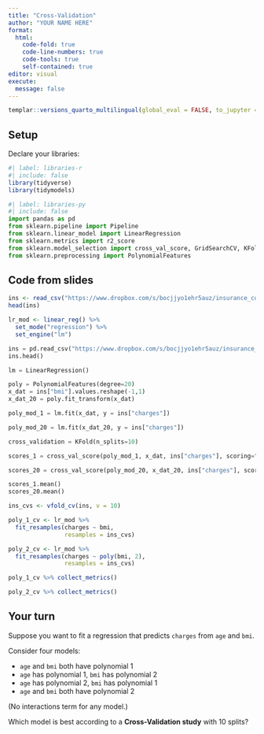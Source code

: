 ```yaml
---
title: "Cross-Validation"
author: "YOUR NAME HERE"
format: 
  html:
    code-fold: true
    code-line-numbers: true
    code-tools: true
    self-contained: true
editor: visual
execute:
  message: false
---
```


```r
templar::versions_quarto_multilingual(global_eval = FALSE, to_jupyter = TRUE, warn_edit = FALSE)
```

## Setup

Declare your libraries:

```r
#| label: libraries-r
#| include: false
library(tidyverse)
library(tidymodels)
```

```python
#| label: libraries-py
#| include: false
import pandas as pd
from sklearn.pipeline import Pipeline
from sklearn.linear_model import LinearRegression
from sklearn.metrics import r2_score
from sklearn.model_selection import cross_val_score, GridSearchCV, KFold
from sklearn.preprocessing import PolynomialFeatures
```

## Code from slides

```r
ins <- read_csv("https://www.dropbox.com/s/bocjjyo1ehr5auz/insurance_costs_1.csv?dl=1")
head(ins)
```

```r
lr_mod <- linear_reg() %>%
  set_mode("regression") %>%
  set_engine("lm")
```


```python
ins = pd.read_csv("https://www.dropbox.com/s/bocjjyo1ehr5auz/insurance_costs_1.csv?dl=1")
ins.head()
```

```python
lm = LinearRegression()

poly = PolynomialFeatures(degree=20)
x_dat = ins["bmi"].values.reshape(-1,1)
x_dat_20 = poly.fit_transform(x_dat)

poly_mod_1 = lm.fit(x_dat, y = ins["charges"])

poly_mod_20 = lm.fit(x_dat_20, y = ins["charges"])
```

```python
cross_validation = KFold(n_splits=10)

scores_1 = cross_val_score(poly_mod_1, x_dat, ins["charges"], scoring="neg_mean_squared_error", cv=cross_validation)

scores_20 = cross_val_score(poly_mod_20, x_dat_20, ins["charges"], scoring="neg_mean_squared_error", cv=cross_validation)

scores_1.mean()
scores_20.mean()
```



```r
ins_cvs <- vfold_cv(ins, v = 10)

poly_1_cv <- lr_mod %>%
  fit_resamples(charges ~ bmi,
                resamples = ins_cvs)

poly_2_cv <- lr_mod %>%
  fit_resamples(charges ~ poly(bmi, 2),
                resamples = ins_cvs)
```

```r
poly_1_cv %>% collect_metrics()

poly_2_cv %>% collect_metrics()
```




## Your turn

Suppose you want to fit a regression that predicts `charges` from `age` and `bmi`.

Consider four models:

* `age` and `bmi` both have polynomial 1
* `age` has polynomial 1, `bmi` has polynomial 2
* `age` has polynomial 2, `bmi` has polynomial 1
* `age` and `bmi` both have polynomial 2


(No interactions term for any model.)


Which model is best according to a **Cross-Validation study** with 10 splits?

